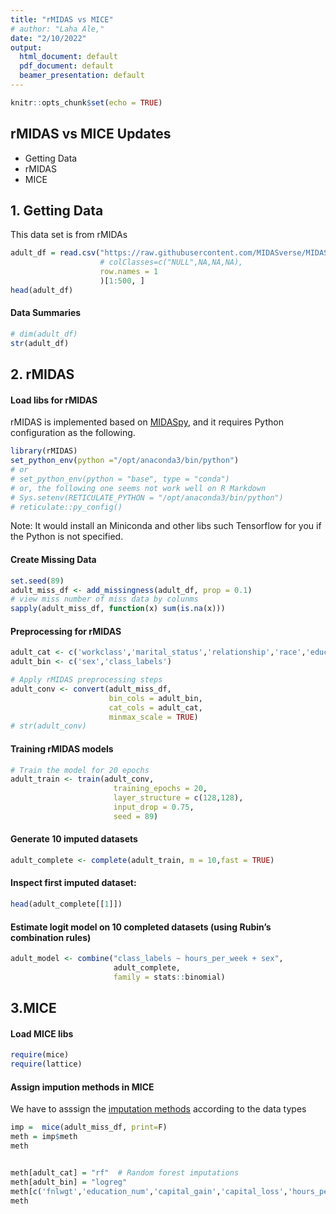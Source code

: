 ```yaml
---
title: "rMIDAS vs MICE"
# author: "Laha Ale,"
date: "2/10/2022"
output:
  html_document: default
  pdf_document: default
  beamer_presentation: default
---
```


```r
knitr::opts_chunk$set(echo = TRUE)
```


## rMIDAS vs MICE Updates

- Getting Data 
- rMIDAS
- MICE


## 1. Getting Data

This data set is from rMIDAs
```r
adult_df = read.csv("https://raw.githubusercontent.com/MIDASverse/MIDASpy/master/Examples/adult_data.csv",
                    # colClasses=c("NULL",NA,NA,NA),
                    row.names = 1
                    )[1:500, ]
head(adult_df)
```

#### Data Summaries

```r
# dim(adult_df)
str(adult_df)
```

## 2. rMIDAS

#### Load libs for rMIDAS

rMIDAS is implemented based on [MIDASpy](https://github.com/MIDASverse/MIDASpy),  and it requires Python configuration as the following.


```r
library(rMIDAS)
set_python_env(python ="/opt/anaconda3/bin/python")
# or
# set_python_env(python = "base", type = "conda")
# or, the following one seems not work well on R Markdown
# Sys.setenv(RETICULATE_PYTHON = "/opt/anaconda3/bin/python")
# reticulate::py_config()
```
Note: It would install an Miniconda and other libs such Tensorflow for you if the Python is not specified.


#### Create Missing Data

```r
set.seed(89)
adult_miss_df <- add_missingness(adult_df, prop = 0.1)
# view miss number of miss data by colunms
sapply(adult_miss_df, function(x) sum(is.na(x)))
```


#### Preprocessing for rMIDAS

```r
adult_cat <- c('workclass','marital_status','relationship','race','education','occupation','native_country')
adult_bin <- c('sex','class_labels')

# Apply rMIDAS preprocessing steps
adult_conv <- convert(adult_miss_df, 
                      bin_cols = adult_bin, 
                      cat_cols = adult_cat,
                      minmax_scale = TRUE)
# str(adult_conv)
```

#### Training rMIDAS models

```r
# Train the model for 20 epochs
adult_train <- train(adult_conv,
                       training_epochs = 20,
                       layer_structure = c(128,128),
                       input_drop = 0.75,
                       seed = 89)
```

#### Generate 10 imputed datasets
```r
adult_complete <- complete(adult_train, m = 10,fast = TRUE)
```
#### Inspect first imputed dataset:
```r
head(adult_complete[[1]])
```

#### Estimate logit model on 10 completed datasets (using Rubin's combination rules)
```r
adult_model <- combine("class_labels ~ hours_per_week + sex", 
                       adult_complete,
                       family = stats::binomial)
```


## 3.MICE

#### Load MICE libs

```r
require(mice)
require(lattice)
```


#### Assign impution methods in MICE

We have to asssign the [imputation methods](https://www.rdocumentation.org/packages/mice/versions/3.14.0/topics/mice) according to the data types 
```r
imp =  mice(adult_miss_df, print=F)
meth = imp$meth
meth


meth[adult_cat] = "rf" 	# Random forest imputations
meth[adult_bin] = "logreg"
meth[c('fnlwgt','education_num','capital_gain','capital_loss','hours_per_week')] <- "norm"
meth

```





